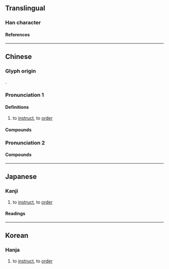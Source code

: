 {{character info/new}}
==Translingual==

===Han character===
{{Han char|rn=30|rad=口|as=05|sn=8|four=64000|canj=RODI|ids=⿰口付}}

====References====
{{Han ref|kx=0185.100|dkj=03497|dj=0405.040|hdz=10604.050|uh=5490}}

----

==Chinese==
{{zh-forms}}

===Glyph origin===
{{Han etym}}
{{Han compound|口|付|ls=psc|c1=s|c2=p|t1=mouth}}.

===Pronunciation 1===
{{zh-pron
|m=fù
|c=fu3,fu6
|h=pfs=
|md=
|mn=hù
|w=
|mc=y
|oc=y
|cat=
}}

====Definitions====
{{zh-hanzi}}

# to [[instruct]], to [[order]]

====Compounds====
{{zh-der|吩咐|囑咐}}

===Pronunciation 2===
{{zh-pron
|m=fú
|c=
|h=pfs=
|md=
|mn=
|w=
|mc=
|oc=
|cat=
}}

====Compounds====
{{zh-der|嘔咐}}

----

==Japanese==

===Kanji===
{{ja-kanji|rs=口05}}

# to [[instruct]], to [[order]]

====Readings====
{{ja-readings|goon=ふ|kanon=ふ|kun=いいつ-ける}}

----

==Korean==

===Hanja===
{{ko-hanja|hangeul=부|rv=bu|mr=pu}}

# to [[instruct]], to [[order]]